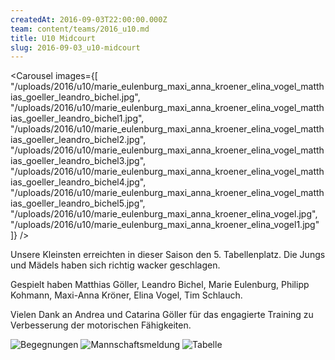 ```yaml
---
createdAt: 2016-09-03T22:00:00.000Z
team: content/teams/2016_u10.md
title: U10 Midcourt
slug: 2016-09-03_u10-midcourt
---
```

<Carousel images={[
  "/uploads/2016/u10/marie_eulenburg_maxi_anna_kroener_elina_vogel_matthias_goeller_leandro_bichel.jpg",
  "/uploads/2016/u10/marie_eulenburg_maxi_anna_kroener_elina_vogel_matthias_goeller_leandro_bichel1.jpg",
  "/uploads/2016/u10/marie_eulenburg_maxi_anna_kroener_elina_vogel_matthias_goeller_leandro_bichel2.jpg",
  "/uploads/2016/u10/marie_eulenburg_maxi_anna_kroener_elina_vogel_matthias_goeller_leandro_bichel3.jpg",
  "/uploads/2016/u10/marie_eulenburg_maxi_anna_kroener_elina_vogel_matthias_goeller_leandro_bichel4.jpg",
  "/uploads/2016/u10/marie_eulenburg_maxi_anna_kroener_elina_vogel_matthias_goeller_leandro_bichel5.jpg",
  "/uploads/2016/u10/marie_eulenburg_maxi_anna_kroener_elina_vogel.jpg",
  "/uploads/2016/u10/marie_eulenburg_maxi_anna_kroener_elina_vogel1.jpg"
]} />

Unsere Kleinsten erreichten in dieser Saison den 5. Tabellenplatz. Die Jungs und Mädels haben sich richtig wacker geschlagen.

Gespielt haben Matthias Göller, Leandro Bichel, Marie Eulenburg, Philipp Kohmann, Maxi-Anna Kröner, Elina Vogel, Tim Schlauch.

Vielen Dank an Andrea und Catarina Göller für das engagierte Training zu Verbesserung der motorischen Fähigkeiten.

![Begegnungen](/uploads/2016/u10/begegnungen.jpg)
![Mannschaftsmeldung](/uploads/2016/u10/mannschaftsmeldung.jpg)
![Tabelle](/uploads/2016/u10/tabelle.jpg)